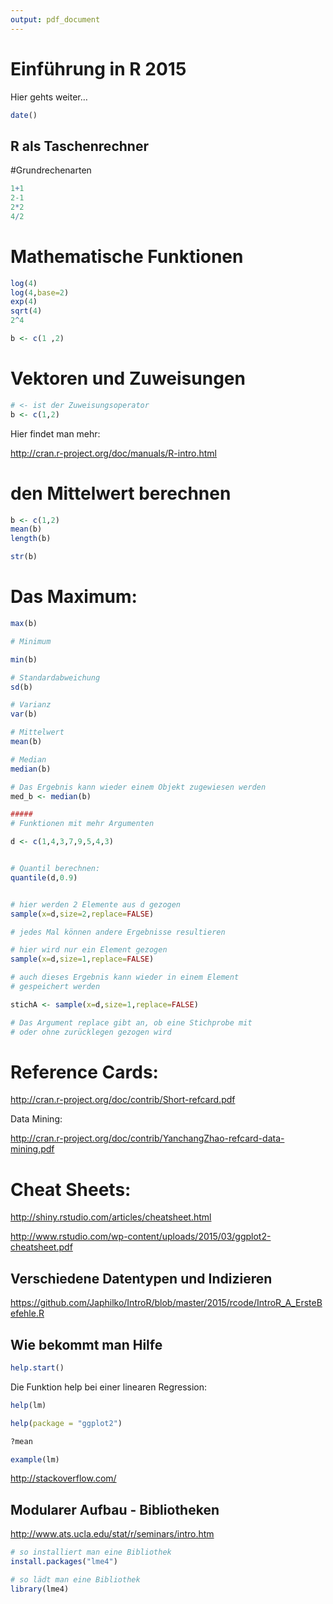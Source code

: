 ```yaml
---
output: pdf_document
---
```

Einführung in R 2015
===================

Hier gehts weiter...


```r
date()
```


## R als Taschenrechner


#Grundrechenarten

```r
1+1
2-1
2*2
4/2
```


# Mathematische Funktionen

```r
log(4)
log(4,base=2)
exp(4)
sqrt(4)
2^4
```

```r
b <- c(1 ,2)
```

# Vektoren und Zuweisungen

```r
# <- ist der Zuweisungsoperator
b <- c(1,2)
```

Hier findet man mehr:

<http://cran.r-project.org/doc/manuals/R-intro.html>


# den Mittelwert berechnen

```r
b <- c(1,2)
mean(b)
length(b)
```

```r
str(b)
```



# Das Maximum:

```r
max(b)
```


```r
# Minimum

min(b)

# Standardabweichung
sd(b)

# Varianz
var(b)

# Mittelwert
mean(b)

# Median
median(b)

# Das Ergebnis kann wieder einem Objekt zugewiesen werden
med_b <- median(b)

#####
# Funktionen mit mehr Argumenten

d <- c(1,4,3,7,9,5,4,3)


# Quantil berechnen:
quantile(d,0.9)


# hier werden 2 Elemente aus d gezogen
sample(x=d,size=2,replace=FALSE)

# jedes Mal können andere Ergebnisse resultieren

# hier wird nur ein Element gezogen
sample(x=d,size=1,replace=FALSE)

# auch dieses Ergebnis kann wieder in einem Element
# gespeichert werden

stichA <- sample(x=d,size=1,replace=FALSE)

# Das Argument replace gibt an, ob eine Stichprobe mit
# oder ohne zurücklegen gezogen wird

```

# Reference Cards:

<http://cran.r-project.org/doc/contrib/Short-refcard.pdf>


Data Mining:

<http://cran.r-project.org/doc/contrib/YanchangZhao-refcard-data-mining.pdf>

# Cheat Sheets:

<http://shiny.rstudio.com/articles/cheatsheet.html>

<http://www.rstudio.com/wp-content/uploads/2015/03/ggplot2-cheatsheet.pdf>


## Verschiedene Datentypen und Indizieren

<https://github.com/Japhilko/IntroR/blob/master/2015/rcode/IntroR_A_ErsteBefehle.R>


## Wie bekommt man Hilfe

```r
help.start()
```


Die Funktion help bei einer linearen Regression:

```r
help(lm)
```



```r
help(package = "ggplot2")
```

```r
?mean
```

```r
example(lm)
```


<http://stackoverflow.com/>

## Modularer Aufbau - Bibliotheken


<http://www.ats.ucla.edu/stat/r/seminars/intro.htm>

```r
# so installiert man eine Bibliothek
install.packages("lme4")

# so lädt man eine Bibliothek
library(lme4)
```



